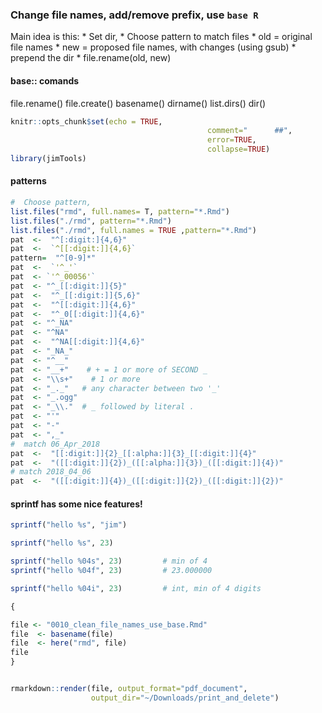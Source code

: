 
###  Change file names, add/remove prefix, use `base R`
Main idea is this:
  * Set dir, 
  * Choose pattern to match files
  * old = original file names
  * new = proposed file names, with changes (using gsub)
  * prepend the dir
  * file.rename(old, new)

#### base:: comands
file.rename()
file.create()
basename()
dirname()
list.dirs()
dir()

```r
knitr::opts_chunk$set(echo = TRUE,  
											comment="      ##",  
											error=TRUE, 
											collapse=TRUE) 
library(jimTools) 
```


#### patterns
```r
#  Choose pattern, 
list.files("rmd", full.names= T, pattern="*.Rmd")
list.files("./rmd", pattern="*.Rmd")
list.files("./rmd", full.names = TRUE ,pattern="*.Rmd")
pat  <-  "^[:digit:]{4,6}"
pat  <-  `^[[:digit:]]{4,6}`
pattern=  "^[0-9]*"
pat  <-  `'^_'`
pat  <- `'^_00056'`
pat  <- "^_[[:digit:]]{5}"
pat  <-  "^_[[:digit:]]{5,6}"
pat  <-  "^[[:digit:]]{4,6}"
pat  <-  "^_0[[:digit:]]{4,6}"
pat  <- "^_NA"
pat  <- "^NA"
pat  <-  "^NA[[:digit:]]{4,6}"
pat  <- "_NA_"
pat  <- "^__"
pat  <- "__+"    # + = 1 or more of SECOND _
pat  <- "\\s+"    # 1 or more
pat  <- "_._"   # any character between two '_'
pat  <- "_.ogg"
pat  <- "_\\."  # _ followed by literal .
pat  <- "'"
pat  <- "-"
pat  <- ",_"
#  match 06_Apr_2018
pat  <-  "[[:digit:]]{2}_[[:alpha:]]{3}_[[:digit:]]{4}"
pat  <-  "([[:digit:]]{2})_([[:alpha:]]{3})_([[:digit:]]{4})"
# match 2018_04_06
pat  <-  "([[:digit:]]{4})_([[:digit:]]{2})_([[:digit:]]{2})"
```

#### sprintf has some nice features!
```r
sprintf("hello %s", "jim")

sprintf("hello %s", 23)

sprintf("hello %04s", 23)         # min of 4
sprintf("hello %04f", 23)         # 23.000000

sprintf("hello %04i", 23)         # int, min of 4 digits

```

```r
{

file <- "0010_clean_file_names_use_base.Rmd"
file  <- basename(file) 
file  <- here("rmd", file)
file
}


rmarkdown::render(file, output_format="pdf_document",
                  output_dir="~/Downloads/print_and_delete")

```


